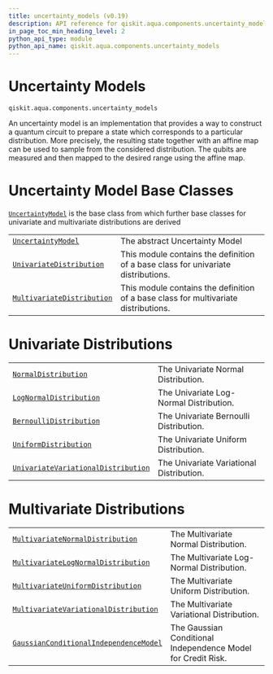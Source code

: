 ```yaml
---
title: uncertainty_models (v0.19)
description: API reference for qiskit.aqua.components.uncertainty_models in qiskit v0.19
in_page_toc_min_heading_level: 2
python_api_type: module
python_api_name: qiskit.aqua.components.uncertainty_models
---
```


<span id="module-qiskit.aqua.components.uncertainty_models" />

<span id="qiskit-aqua-components-uncertainty-models" />

<span id="uncertainty-models-qiskit-aqua-components-uncertainty-models" />

# Uncertainty Models

`qiskit.aqua.components.uncertainty_models`

An uncertainty model is an implementation that provides a way to construct a quantum circuit to prepare a state which corresponds to a particular distribution. More precisely, the resulting state together with an affine map can be used to sample from the considered distribution. The qubits are measured and then mapped to the desired range using the affine map.

# Uncertainty Model Base Classes

[`UncertaintyModel`](qiskit.aqua.components.uncertainty_models.UncertaintyModel "qiskit.aqua.components.uncertainty_models.UncertaintyModel") is the base class from which further base classes for univariate and multivariate distributions are derived

|                                                                                                                                                                       |                                                                                     |
| --------------------------------------------------------------------------------------------------------------------------------------------------------------------- | ----------------------------------------------------------------------------------- |
| [`UncertaintyModel`](qiskit.aqua.components.uncertainty_models.UncertaintyModel "qiskit.aqua.components.uncertainty_models.UncertaintyModel")                         | The abstract Uncertainty Model                                                      |
| [`UnivariateDistribution`](qiskit.aqua.components.uncertainty_models.UnivariateDistribution "qiskit.aqua.components.uncertainty_models.UnivariateDistribution")       | This module contains the definition of a base class for univariate distributions.   |
| [`MultivariateDistribution`](qiskit.aqua.components.uncertainty_models.MultivariateDistribution "qiskit.aqua.components.uncertainty_models.MultivariateDistribution") | This module contains the definition of a base class for multivariate distributions. |

# Univariate Distributions

|                                                                                                                                                                                                  |                                          |
| ------------------------------------------------------------------------------------------------------------------------------------------------------------------------------------------------ | ---------------------------------------- |
| [`NormalDistribution`](qiskit.aqua.components.uncertainty_models.NormalDistribution "qiskit.aqua.components.uncertainty_models.NormalDistribution")                                              | The Univariate Normal Distribution.      |
| [`LogNormalDistribution`](qiskit.aqua.components.uncertainty_models.LogNormalDistribution "qiskit.aqua.components.uncertainty_models.LogNormalDistribution")                                     | The Univariate Log-Normal Distribution.  |
| [`BernoulliDistribution`](qiskit.aqua.components.uncertainty_models.BernoulliDistribution "qiskit.aqua.components.uncertainty_models.BernoulliDistribution")                                     | The Univariate Bernoulli Distribution.   |
| [`UniformDistribution`](qiskit.aqua.components.uncertainty_models.UniformDistribution "qiskit.aqua.components.uncertainty_models.UniformDistribution")                                           | The Univariate Uniform Distribution.     |
| [`UnivariateVariationalDistribution`](qiskit.aqua.components.uncertainty_models.UnivariateVariationalDistribution "qiskit.aqua.components.uncertainty_models.UnivariateVariationalDistribution") | The Univariate Variational Distribution. |

# Multivariate Distributions

|                                                                                                                                                                                                           |                                                              |
| --------------------------------------------------------------------------------------------------------------------------------------------------------------------------------------------------------- | ------------------------------------------------------------ |
| [`MultivariateNormalDistribution`](qiskit.aqua.components.uncertainty_models.MultivariateNormalDistribution "qiskit.aqua.components.uncertainty_models.MultivariateNormalDistribution")                   | The Multivariate Normal Distribution.                        |
| [`MultivariateLogNormalDistribution`](qiskit.aqua.components.uncertainty_models.MultivariateLogNormalDistribution "qiskit.aqua.components.uncertainty_models.MultivariateLogNormalDistribution")          | The Multivariate Log-Normal Distribution.                    |
| [`MultivariateUniformDistribution`](qiskit.aqua.components.uncertainty_models.MultivariateUniformDistribution "qiskit.aqua.components.uncertainty_models.MultivariateUniformDistribution")                | The Multivariate Uniform Distribution.                       |
| [`MultivariateVariationalDistribution`](qiskit.aqua.components.uncertainty_models.MultivariateVariationalDistribution "qiskit.aqua.components.uncertainty_models.MultivariateVariationalDistribution")    | The Multivariate Variational Distribution.                   |
| [`GaussianConditionalIndependenceModel`](qiskit.aqua.components.uncertainty_models.GaussianConditionalIndependenceModel "qiskit.aqua.components.uncertainty_models.GaussianConditionalIndependenceModel") | The Gaussian Conditional Independence Model for Credit Risk. |

